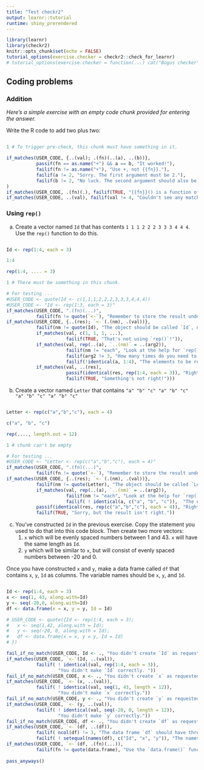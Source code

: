 ```yaml
---
title: "Test checkr2"
output: learnr::tutorial
runtime: shiny_prerendered
---
```


```r
library(learnr)
library(checkr2)
knitr::opts_chunk$set(echo = FALSE)
tutorial_options(exercise.checker = checkr2::check_for_learnr)
# tutorial_options(exercise.checker = function(...) cat("Bogus checker\n"))
```


## Coding problems

### Addition 

*Here's a simple exercise with an empty code chunk provided for entering the answer.*

Write the R code to add two plus two:

```r

```

```r
1 # To trigger pre-check, this chunk must have something in it.
```

```r
if_matches(USER_CODE, {..(val); .(fn)(..(a), ..(b))}, 
           passif(fn == as.name("+") && a == b, "It worked!"),
           failif(fn != as.name("+"), "Use +, not {{fn}}."),
           failif(a != 2, "Sorry. The first argument must be 2."),
           failif(b != 2, "No luck. The second argument should also be 2.")
)
if_matches(USER_CODE, .(fn)(.), failif(TRUE, "{{fn}}() is a function of a single argument. You want a function of two arguments that adds its arguments.") )
if_matches(USER_CODE, ..(val), failif(val != 4, "Couldn't see any matches."))
```

### Using `rep()`

a. Create a vector named `Id` that has contents `1 1 1 2 2 2 3 3 3 4 4 4`. Use the `rep()` function to do this.
```r

```

```r
Id <- rep(1:4, each = 3)
```

```r
1:4
```

```r
rep(1:4, .... = 3) 
```

```r
1 # There must be something in this chunk.
```

```r
# For testing ...
#USER_CODE <- quote(Id <- c(1,1,1,2,2,2,3,3,3,4,4,4))
#USER_CODE <- "Id <- rep(1:3, each = 3)"
if_matches(USER_CODE, ".(fn)(...)",
           failif(fn != quote(`<-`), "Remember to store the result under the name `Id`."))
if_matches(USER_CODE, {..(res); `<-`(.(nm), .(val))},
           failif(nm != quote(Id), "The object should be called `Id`, not '{{nm}}'."),
           if_matches(val, c(1, 1, 1, ...),
                      failif(TRUE, "That's not using `rep()`!")),
           if_matches(val, rep(..(a), `..(nm)` = ..(arg2)),
                      failif(nm != "each", "Look at the help for `rep()` to see what arguments are available to control the pattern of repetition. (These are documented under `...`)"),
                      failif(arg2 != 3, "How many times do you need to repeat each element?"),
                      failif(!identical(a, 1:4), "The elements to be repeated are 1 through 4, not {{a}}. Where do you construct that set to pass to `rep()`?")),
           if_matches(val, ..(res), 
                      passif(identical(res, rep(1:4, each = 3)), "Right!"),
                      failif(TRUE, "Something's not right!")))

```



b. Create a vector named `Letter` that contains `"a" "b" "c" "a" "b" "c" "a" "b" "c" "a" "b" "c"`
```r

```

```r
Letter <- rep(c("a","b","c"), each = 4)
```

```r
c("a", "b", "c")
```

```r
rep(...., length.out = 12)
```

```r
1 # chunk can't be empty
```

```r
# For testing ...
#USER_CODE <- "Letter <- rep(c("a","b","c"), each = 4)"
if_matches(USER_CODE, ".(fn)(...)",
           failif(fn != quote(`<-`), "Remember to store the result under the name `Letter`."))
if_matches(USER_CODE, {..(res); `<-`(.(nm), .(val))},
           failif(nm != quote(Letter), "The object should be called `Letter`, not '{{nm}}'."),
           if_matches(val, rep(..(a), `..(nm)` = ..(arg2)),
                      failif(nm != "each", "Look at the help for `rep()` to see what arguments are available to control the pattern of repetition. (These are documented under `...`)"),
                      failif( ! identical(a, c("a", "b", "c")),  "The elements to be repeated are `\"a\", \"b\", \"c\"`, not {{a}}. Where do you construct that set to hand to `rep()`?")),
           passif(identical(res, rep(c("a","b","c"), each = 4)), "Right!"),
           failif(TRUE, "Sorry, but the result isn't right."))

```


c. You've constructed `Id` in the previous exercise. Copy the statement you used to do that into this code block. Then create two more vectors:
    1. `x` which will be evenly spaced numbers between 1 and 43. `x` will have the same length as `Id`.
    2. `y` which will be similar to `x`, but will consist of evenly spaced numbers between -20 and 0.
    
Once you have constructed `x` and `y`, make a data frame called `df` that contains `x`, `y`, `Id` as columns. The variable names should be `x`, `y`, and `Id`.

```r

```

```r
Id <- rep(1:4, each = 3)
x <- seq(1, 43, along.with=Id)
y <- seq(-20,0, along.with=Id)
df <- data.frame(x = x, y = y, Id = Id)
```

```r
# USER_CODE <- quote({Id <- rep(1:4, each = 3);
#   x <- seq(1,42, along.with = Id);
#   y <- seq(-20, 0, along.with = Id);
#   df <- data.frame(x = x, y = y, Id = Id)
# })

fail_if_no_match(USER_CODE, Id <- ., "You didn't create `Id` as requested.")
if_matches(USER_CODE, `<-`(Id, ..(val)),
           failif( ! identical(val, rep(1:4, each = 3)), 
                   "You didn't make `Id` correctly. "))
fail_if_no_match(USER_CODE, x <- ., "You didn't create `x` as requested.")
if_matches(USER_CODE, `<-`(x, ..(val)),
           failif( ! identical(val, seq(1, 43, length = 12)),
                   "You didn't make `x` correctly."))
fail_if_no_match(USER_CODE, y <- ., "You didn't create `y` as requested.")
if_matches(USER_CODE, `<-`(y, ..(val)),
           failif( ! identical(val, seq(-20, 0, length = 12)),
                   "You didn't make `y` correctly."))
fail_if_no_match(USER_CODE, df <- ., "You didn't create `df` as requested.")
if_matches(USER_CODE, `<-`(df, ..(df)),
           failif( ncol(df) != 3, "The data frame `df` should have three columns, not {{ncol(df)}}."),
           failif( ! setequal(names(df), c("Id", "x", "y")), "The names of the data frame variables should be `Id`, `x`, `y`. You've got {{paste(paste0('`', names(df), '`'), collapse=', ')}}."))
if_matches(USER_CODE, `<-`(df, .(fn)(...)),
           failif(fn != quote(data.frame), "Use the `data.frame()` function to make the data frame"))
           
pass_anyways()


```


